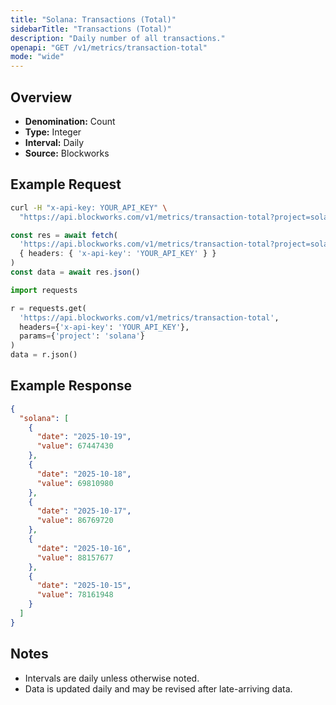 ```yaml
---
title: "Solana: Transactions (Total)"
sidebarTitle: "Transactions (Total)"
description: "Daily number of all transactions."
openapi: "GET /v1/metrics/transaction-total"
mode: "wide"
---
```


## Overview

- **Denomination:** Count
- **Type:** Integer
- **Interval:** Daily
- **Source:** Blockworks

## Example Request

<CodeGroup>

```bash cURL
curl -H "x-api-key: YOUR_API_KEY" \
  "https://api.blockworks.com/v1/metrics/transaction-total?project=solana"
```

```typescript TypeScript
const res = await fetch(
  'https://api.blockworks.com/v1/metrics/transaction-total?project=solana',
  { headers: { 'x-api-key': 'YOUR_API_KEY' } }
)
const data = await res.json()
```

```python Python
import requests

r = requests.get(
  'https://api.blockworks.com/v1/metrics/transaction-total',
  headers={'x-api-key': 'YOUR_API_KEY'},
  params={'project': 'solana'}
)
data = r.json()
```

</CodeGroup>

## Example Response

```json
{
  "solana": [
    {
      "date": "2025-10-19",
      "value": 67447430
    },
    {
      "date": "2025-10-18",
      "value": 69810980
    },
    {
      "date": "2025-10-17",
      "value": 86769720
    },
    {
      "date": "2025-10-16",
      "value": 88157677
    },
    {
      "date": "2025-10-15",
      "value": 78161948
    }
  ]
}
```

## Notes
- Intervals are daily unless otherwise noted.
- Data is updated daily and may be revised after late-arriving data.